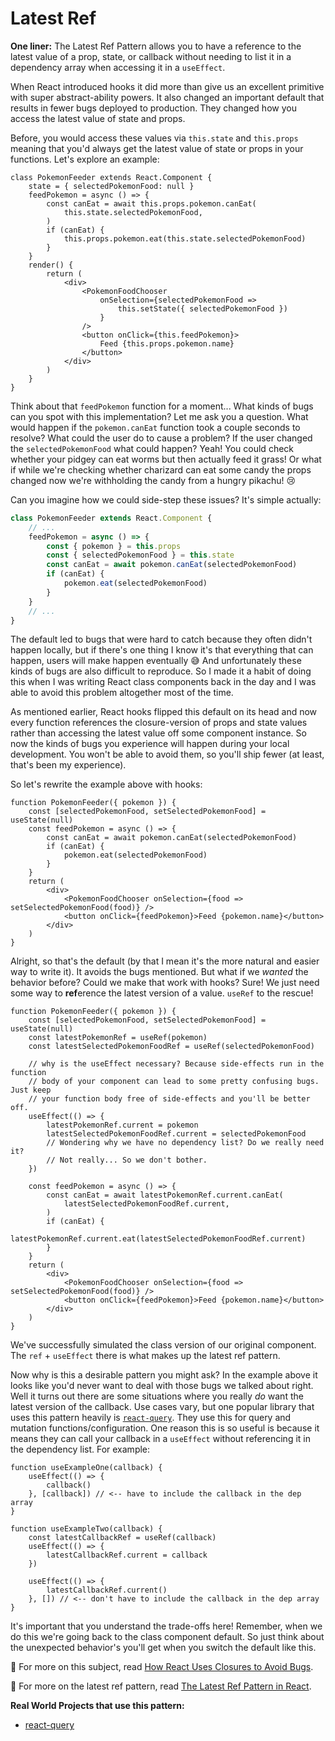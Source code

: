 # Latest Ref

**One liner:** The Latest Ref Pattern allows you to have a reference to the
latest value of a prop, state, or callback without needing to list it in a
dependency array when accessing it in a `useEffect`.

When React introduced hooks it did more than give us an excellent primitive with
super abstract-ability powers. It also changed an important default that results
in fewer bugs deployed to production. They changed how you access the latest
value of state and props.

Before, you would access these values via `this.state` and `this.props` meaning
that you'd always get the latest value of state or props in your functions.
Let's explore an example:

```tsx
class PokemonFeeder extends React.Component {
	state = { selectedPokemonFood: null }
	feedPokemon = async () => {
		const canEat = await this.props.pokemon.canEat(
			this.state.selectedPokemonFood,
		)
		if (canEat) {
			this.props.pokemon.eat(this.state.selectedPokemonFood)
		}
	}
	render() {
		return (
			<div>
				<PokemonFoodChooser
					onSelection={selectedPokemonFood =>
						this.setState({ selectedPokemonFood })
					}
				/>
				<button onClick={this.feedPokemon}>
					Feed {this.props.pokemon.name}
				</button>
			</div>
		)
	}
}
```

Think about that `feedPokemon` function for a moment... What kinds of bugs can
you spot with this implementation? Let me ask you a question. What would happen
if the `pokemon.canEat` function took a couple seconds to resolve? What could
the user do to cause a problem? If the user changed the `selectedPokemonFood`
what could happen? Yeah! You could check whether your pidgey can eat worms but
then actually feed it grass! Or what if while we're checking whether charizard
can eat some candy the props changed now we're withholding the candy from a
hungry pikachu! 😢

Can you imagine how we could side-step these issues? It's simple actually:

```ts
class PokemonFeeder extends React.Component {
	// ...
	feedPokemon = async () => {
		const { pokemon } = this.props
		const { selectedPokemonFood } = this.state
		const canEat = await pokemon.canEat(selectedPokemonFood)
		if (canEat) {
			pokemon.eat(selectedPokemonFood)
		}
	}
	// ...
}
```

The default led to bugs that were hard to catch because they often didn't happen
locally, but if there's one thing I know it's that everything that can happen,
users will make happen eventually 😅 And unfortunately these kinds of bugs are
also difficult to reproduce. So I made it a habit of doing this when I was
writing React class components back in the day and I was able to avoid this
problem altogether most of the time.

As mentioned earlier, React hooks flipped this default on its head and now every
function references the closure-version of props and state values rather than
accessing the latest value off some component instance. So now the kinds of bugs
you experience will happen during your local development. You won't be able to
avoid them, so you'll ship fewer (at least, that's been my experience).

So let's rewrite the example above with hooks:

```tsx
function PokemonFeeder({ pokemon }) {
	const [selectedPokemonFood, setSelectedPokemonFood] = useState(null)
	const feedPokemon = async () => {
		const canEat = await pokemon.canEat(selectedPokemonFood)
		if (canEat) {
			pokemon.eat(selectedPokemonFood)
		}
	}
	return (
		<div>
			<PokemonFoodChooser onSelection={food => setSelectedPokemonFood(food)} />
			<button onClick={feedPokemon}>Feed {pokemon.name}</button>
		</div>
	)
}
```

Alright, so that's the default (by that I mean it's the more natural and easier
way to write it). It avoids the bugs mentioned. But what if we _wanted_ the
behavior before? Could we make that work with hooks? Sure! We just need some way
to **ref**erence the latest version of a value. `useRef` to the rescue!

```tsx
function PokemonFeeder({ pokemon }) {
	const [selectedPokemonFood, setSelectedPokemonFood] = useState(null)
	const latestPokemonRef = useRef(pokemon)
	const latestSelectedPokemonFoodRef = useRef(selectedPokemonFood)

	// why is the useEffect necessary? Because side-effects run in the function
	// body of your component can lead to some pretty confusing bugs. Just keep
	// your function body free of side-effects and you'll be better off.
	useEffect(() => {
		latestPokemonRef.current = pokemon
		latestSelectedPokemonFoodRef.current = selectedPokemonFood
		// Wondering why we have no dependency list? Do we really need it?
		// Not really... So we don't bother.
	})

	const feedPokemon = async () => {
		const canEat = await latestPokemonRef.current.canEat(
			latestSelectedPokemonFoodRef.current,
		)
		if (canEat) {
			latestPokemonRef.current.eat(latestSelectedPokemonFoodRef.current)
		}
	}
	return (
		<div>
			<PokemonFoodChooser onSelection={food => setSelectedPokemonFood(food)} />
			<button onClick={feedPokemon}>Feed {pokemon.name}</button>
		</div>
	)
}
```

We've successfully simulated the class version of our original component. The
`ref` + `useEffect` there is what makes up the latest ref pattern.

Now why is this a desirable pattern you might ask? In the example above it looks
like you'd never want to deal with those bugs we talked about right. Well it
turns out there are some situations where you really _do_ want the latest
version of the callback. Use cases vary, but one popular library that uses this
pattern heavily is [`react-query`](https://react-query.tanstack.com). They use
this for query and mutation functions/configuration. One reason this is so
useful is because it means they can call your callback in a `useEffect` without
referencing it in the dependency list. For example:

```tsx
function useExampleOne(callback) {
	useEffect(() => {
		callback()
	}, [callback]) // <-- have to include the callback in the dep array
}

function useExampleTwo(callback) {
	const latestCallbackRef = useRef(callback)
	useEffect(() => {
		latestCallbackRef.current = callback
	})

	useEffect(() => {
		latestCallbackRef.current()
	}, []) // <-- don't have to include the callback in the dep array
}
```

It's important that you understand the trade-offs here! Remember, when we do
this we're going back to the class component default. So just think about the
unexpected behavior's you'll get when you switch the default like this.

📜 For more on this subject, read
[How React Uses Closures to Avoid Bugs](https://epicreact.dev/how-react-uses-closures-to-avoid-bugs).

📜 For more on the latest ref pattern, read
[The Latest Ref Pattern in React](https://epicreact.dev/the-latest-ref-pattern-in-react).

**Real World Projects that use this pattern:**

- [react-query](https://tanstack.com/query)
